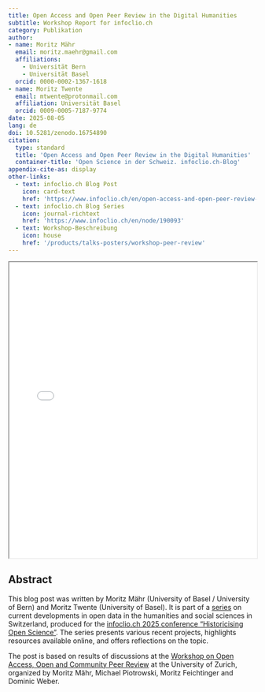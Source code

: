 ```yaml
---
title: Open Access and Open Peer Review in the Digital Humanities
subtitle: Workshop Report for infoclio.ch
category: Publikation
author: 
- name: Moritz Mähr
  email: moritz.maehr@gmail.com
  affiliations:
    - Universität Bern
    - Universität Basel
  orcid: 0000-0002-1367-1618
- name: Moritz Twente
  email: mtwente@protonmail.com
  affiliation: Universität Basel
  orcid: 0009-0005-7187-9774
date: 2025-08-05
lang: de
doi: 10.5281/zenodo.16754890
citation:
  type: standard
  title: 'Open Access and Open Peer Review in the Digital Humanities'
  container-title: 'Open Science in der Schweiz. infoclio.ch-Blog'
appendix-cite-as: display
other-links:
  - text: infoclio.ch Blog Post
    icon: card-text
    href: 'https://www.infoclio.ch/en/open-access-and-open-peer-review-digital-humanities'
  - text: infoclio.ch Blog Series
    icon: journal-richtext
    href: 'https://www.infoclio.ch/en/node/190093'
  - text: Workshop-Beschreibung
    icon: house
    href: '/products/talks-posters/workshop-peer-review'
---
```


::: {.callout-tip title="Artikel anzeigen" icon="false" collapse="true"}
<iframe src="/assets/files/20250805-Mähr_Twente-Open_Access_and_Open_Peer_Review_in_the_Digital_Humanities.pdf" width="100%" height="600px" loading="lazy" allowfullscreen title="Open Access and Open Peer Review in the Digital Humanities">

This browser does not support PDFs. Please download the PDF <a href="/assets/files/20250805-Mähr_Twente-Open_Access_and_Open_Peer_Review_in_the_Digital_Humanities.pdf">download the PDF</a> to view it.

</iframe>
:::

## Abstract

This blog post was written by Moritz Mähr (University of Basel / University of Bern) and Moritz Twente (University of Basel). It is part of a [series](https://www.infoclio.ch/en/node/190093) on current developments in open data in the humanities and social sciences in Switzerland, produced for the [infoclio.ch 2025 conference "Historicising Open Science"](https://www.infoclio.ch/de/colloque-infoclioch-2025-open-science-et-histoire). The series presents various recent projects, highlights resources available online, and offers reflections on the topic.

The post is based on results of discussions at the [Workshop on Open Access, Open and Community Peer Review](/products/talks-posters/workshop-peer-review/index.qmd) at the University of Zurich, organized by Moritz Mähr, Michael Piotrowski, Moritz Feichtinger and Dominic Weber.
